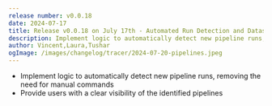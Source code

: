 ```yaml
---
release number: v0.0.18
date: 2024-07-17
title: Release v0.0.18 on July 17th - Automated Run Detection and Dataset Display
description: Implement logic to automatically detect new pipeline runs, removing the need for manual commands and provide users with a clear visibility of identified pipelines
author: Vincent,Laura,Tushar
ogImage: /images/changelog/tracer/2024-07-20-pipelines.jpeg
---
```



<ChangelogHeader />

- Implement logic to automatically detect new pipeline runs, removing the need for manual
commands
- Provide users with a clear visibility of the identified pipelines